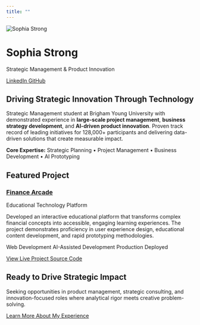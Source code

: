```yaml
---
title: ""
---
```


<div class="hero-banner">
<div class="container">

<img src="images/profile.jpg" alt="Sophia Strong">

<h1>Sophia Strong</h1>

<p class="lead">Strategic Management & Product Innovation</p>

<a href="https://www.linkedin.com/in/sophia-strong/" class="btn btn-outline-primary" target="_blank">
  <i class="fab fa-linkedin"></i> LinkedIn
</a>
<a href="https://github.com/stronsop000" class="btn btn-outline-primary" target="_blank">
  <i class="fab fa-github"></i> GitHub
</a>

</div>
</div>

<div class="content-section">
<div class="container">
<div class="row justify-content-center">
<div class="col-lg-8 text-center">

## Driving Strategic Innovation Through Technology

Strategic Management student at Brigham Young University with demonstrated experience in **large-scale project management**, **business strategy development**, and **AI-driven product innovation**. Proven track record of leading initiatives for 128,000+ participants and delivering data-driven solutions that create measurable impact.

**Core Expertise:** Strategic Planning • Project Management • Business Development • AI Prototyping

</div>
</div>
</div>
</div>

<div class="bg-light content-section">
<div class="container">

<h2 class="text-center mb-4">Featured Project</h2>

<div class="row justify-content-center">
<div class="col-md-8">
<div class="project-card">

<h3><a href="projects/project-1.qmd">Finance Arcade</a></h3>
<p class="text-muted mb-3">Educational Technology Platform</p>

<p>Developed an interactive educational platform that transforms complex financial concepts into accessible, engaging learning experiences. The project demonstrates proficiency in user experience design, educational content development, and rapid prototyping methodologies.</p>

<div class="project-tech">
<span class="badge bg-primary">Web Development</span>
<span class="badge bg-info">AI-Assisted Development</span>
<span class="badge bg-success">Production Deployed</span>
</div>

<div class="mt-3">
<a href="https://my-first-black.vercel.app/" class="btn btn-primary" target="_blank">
  <i class="fas fa-external-link-alt"></i> View Live Project
</a>
<a href="https://github.com/stronsop000/my-first.git" class="btn btn-outline-primary" target="_blank">
  <i class="fab fa-github"></i> Source Code
</a>
</div>

</div>
</div>
</div>

</div>
</div>

<div class="content-section">
<div class="container">
<div class="row justify-content-center">
<div class="col-lg-8 text-center">

<h2>Ready to Drive Strategic Impact</h2>

<p class="lead">Seeking opportunities in product management, strategic consulting, and innovation-focused roles where analytical rigor meets creative problem-solving.</p>

<a href="about.qmd" class="btn btn-primary btn-lg">
  <i class="fas fa-user"></i> Learn More About My Experience
</a>

</div>
</div>
</div>
</div>

